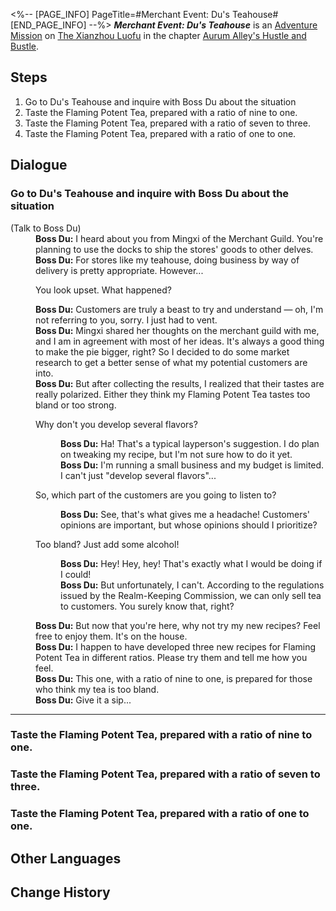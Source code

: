 <%-- [PAGE_INFO]
PageTitle=#Merchant Event: Du's Teahouse#
[END_PAGE_INFO] --%>
{{Stub|Dialogue.}}
{{Mission Infobox
|id            = 8003248
|title         = 
|image         = <!--Mission Merchant Event Du's Teahouse.png-->
|type          = Adventure
|event_name    = 
|chapter       = Aurum Alley's Hustle and Bustle
|requirements  = {{subst:void|<!--Unknown: {"Type":"Manual"}-->}}
|summary       = In order to revitalize Aurum Alley, the merchant guild aims to fully utilize the docks' logistics capacity and establish close collaborations with the stores in the alley.<br />The guild has sent you to persuade Du's Teahouse to establish a partnership with the guild. However, its proprietor Boss Du has encountered some troubles at the moment...
|characters    = Boss Du; Trailblazer
|startLocation = [[The Xianzhou Luofu]] - [[Aurum Alley]]
|world         = The Xianzhou Luofu
|area          = Aurum Alley
|prev          = 
|next          = ???
|rewards       = Traveler's Guide*2; Credit*20,000
}}
'''''Merchant Event: Du's Teahouse''''' is an [[Adventure Mission]] on [[The Xianzhou Luofu]] in the chapter [[Aurum Alley's Hustle and Bustle]].

==Steps==
# Go to Du's Teahouse and inquire with Boss Du about the situation
# Taste the Flaming Potent Tea, prepared with a ratio of nine to one.
# Taste the Flaming Potent Tea, prepared with a ratio of seven to three.
# Taste the Flaming Potent Tea, prepared with a ratio of one to one.

<!--
==Gameplay Notes==

--><!--
==Trial Character==

-->
==Dialogue==
{{Stub Dialogue}}

===Go to Du's Teahouse and inquire with Boss Du about the situation{{subst:void|<!--800324801-->}}===
{{Mission Description|type=adventure|location=Aurum Alley|In order to revitalize Aurum Alley, the merchant guild aims to fully utilize the docks' logistics capacity and establish close collaborations with the stores in the alley.<br />The guild has sent you to persuade Du's Teahouse to establish a partnership with the guild. However, its proprietor Boss Du has encountered some troubles at the moment...}}
{{Dialogue Start}}

;(Talk to Boss Du)
:'''Boss Du:''' I heard about you from Mingxi of the Merchant Guild. You're planning to use the docks to ship the stores' goods to other delves.
:'''Boss Du:''' For stores like my teahouse, doing business by way of delivery is pretty appropriate. However...
:{{DIcon|Arrow}} You look upset. What happened?
:'''Boss Du:''' Customers are truly a beast to try and understand &mdash; oh, I'm not referring to you, sorry. I just had to vent.
:'''Boss Du:''' Mingxi shared her thoughts on the merchant guild with me, and I am in agreement with most of her ideas. It's always a good thing to make the pie bigger, right? So I decided to do some market research to get a better sense of what my potential customers are into.
:'''Boss Du:''' But after collecting the results, I realized that their tastes are really polarized. Either they think my Flaming Potent Tea tastes too bland or too strong.
:{{DIcon|Arrow}} Why don't you develop several flavors?
::'''Boss Du:''' Ha! That's a typical layperson's suggestion. I do plan on tweaking my recipe, but I'm not sure how to do it yet.
::'''Boss Du:''' I'm running a small business and my budget is limited. I can't just "develop several flavors"...
:{{DIcon|Arrow}} So, which part of the customers are you going to listen to?
::'''Boss Du:''' See, that's what gives me a headache! Customers' opinions are important, but whose opinions should I prioritize?
:{{DIcon|Arrow}} Too bland? Just add some alcohol!
::'''Boss Du:''' Hey! Hey, hey! That's exactly what I would be doing if I could!
::'''Boss Du:''' But unfortunately, I can't. According to the regulations issued by the Realm-Keeping Commission, we can only sell tea to customers. You surely know that, right?
:'''Boss Du:''' But now that you're here, why not try my new recipes? Feel free to enjoy them. It's on the house.
:'''Boss Du:''' I happen to have developed three new recipes for Flaming Potent Tea in different ratios. Please try them and tell me how you feel.
:{{Black Screen|Boss Du brings you a mug of Flaming Potent Tea.}}
:'''Boss Du:''' This one, with a ratio of nine to one, is prepared for those who think my tea is too bland.
:'''Boss Du:''' Give it a sip...
----
{{Dialogue End}}

===Taste the Flaming Potent Tea, prepared with a ratio of nine to one.{{subst:void|<!--800324802-->}}===
{{Dialogue Start}}

{{Dialogue End}}

===Taste the Flaming Potent Tea, prepared with a ratio of seven to three.{{subst:void|<!--800324803-->}}===
{{Dialogue Start}}

{{Dialogue End}}

===Taste the Flaming Potent Tea, prepared with a ratio of one to one.{{subst:void|<!--800324804-->}}===
{{Dialogue Start}}

{{Dialogue End}}

==Other Languages==
{{Other Languages
|en   = Merchant Event: Du's Teahouse
|zhs  = 商铺事件•杜氏茶庄
|zht  = 商鋪事件•杜氏茶莊
|ja   = 店舗イベント・杜氏茶荘
|ko   = 상점 사건•두가네 찻집
|es   = Evento de tienda: Casa de té Du
|fr   = Événement de magasin&nbsp;: Salon de thé de Du
|ru   = Событие магазина: «Чайная Ду»
|th   = อิเวนต์ร้านค้า: Du's Teahouse
|vi   = Sự Kiện Cửa Tiệm - Tiệm Trà Họ Du
|de   = Händlerereignis: Dus Teehaus
|id   = Event Toko: Du's Teahouse
|pt   = Evento de Comerciante: Casa de Chá do Du
}}

==Change History==
{{Change History|1.3}}
